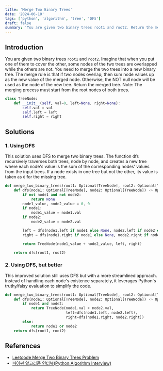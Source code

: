 ```yaml
---
title: 'Merge Two Binary Trees'
date: '2024-06-10'
tags: ['python', 'algorithm', 'tree', 'DFS']
draft: false
summary: 'You are given two binary trees root1 and root2. Return the merged tree.'
---
```


## Introduction
You are given two binary trees `root1` and `root2`. 
Imagine that when you put one of them to cover the other, some nodes of the two trees are overlapped while the others are not.
You need to merge the two trees into a new binary tree.
The merge rule is that if two nodes overlap, then sum node values up as the new value of the merged node.
Otherwise, the NOT null node will be used as the node of the new tree.
Return the merged tree.
Note: The merging process must start from the root nodes of both trees.

```python:tree-node.py
class TreeNode:
    def __init__(self, val=0, left=None, right=None):
        self.val = val
        self.left = left
        self.right = right
```

## Solutions

### 1. Using DFS
This solution uses DFS to merge two binary trees. 
The function dfs recursively traverses both trees, node by node, 
and creates a new tree where each node's value is the sum of the corresponding nodes' values from the input trees. 
If a node exists in one tree but not the other, its value is taken as `0` for the missing tree. 

```python:main.py
def merge_two_binary_trees(root1: Optional[TreeNode], root2: Optional[TreeNode]) -> Optional[TreeNode]:
    def dfs(node1: Optional[TreeNode], node2: Optional[TreeNode]) -> Optional[TreeNode]:
        if not node1 and not node2:
            return None
        node1_value, node2_value = 0, 0
        if node1:
            node1_value = node1.val
        if node2:
            node2_value = node2.val

        left = dfs(node1.left if node1 else None, node2.left if node2 else None)
        right = dfs(node1.right if node1 else None, node2.right if node2 else None)

        return TreeNode(node1_value + node2_value, left, right)

    return dfs(root1, root2)
```

### 2. Using DFS, but better
This improved solution still uses DFS but with a more streamlined approach. 
Instead of handling each node's existence separately, 
it leverages Python's truthy/falsy evaluation to simplify the code. 

```python:main.py
def merge_two_binary_trees(root1: Optional[TreeNode], root2: Optional[TreeNode]) -> Optional[TreeNode]:
    def dfs(node1: Optional[TreeNode], node2: Optional[TreeNode]) -> Optional[TreeNode]:
        if node1 and node2:
            return TreeNode(node1.val + node2.val,
                            left=dfs(node1.left, node2.left),
                            right=dfs(node1.right, node2.right))
        else:
            return node1 or node2
    return dfs(root1, root2)
```

## References

- [Leetcode Merge Two Binary Trees Problem](https://leetcode.com/problems/merge-two-binary-trees)
- [파이썬 알고리즘 인터뷰(Python Algorithm Interview)](https://www.aladin.co.kr/shop/wproduct.aspx?ItemId=245495826)
